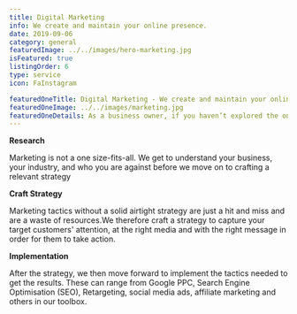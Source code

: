 ```yaml
---
title: Digital Marketing
info: We create and maintain your online presence.
date: 2019-09-06
category: general
featuredImage: ../../images/hero-marketing.jpg
isFeatured: true
listingOrder: 6
type: service
icon: FaInstagram

featuredOneTitle: Digital Marketing - We create and maintain your online presence.
featuredOneImage: ../../images/marketing.jpg
featuredOneDetails: As a business owner, if you haven’t explored the online sphere, you are depriving your product/services to a whole set of potential audiences and viable platforms which is suitable for businesses to flourish. Zeiq comes into the scene right this moment when you decide to take your brand to the next level of digital marketing and social media marketing. A whole new era of possibility opens when you enter the online world.
---
```


**Research**

Marketing is not a one size-fits-all. We get to understand your business, your industry, and who you are against before we move on to crafting a relevant strategy

**Craft Strategy**

Marketing tactics without a solid airtight strategy are just a hit and miss and are a waste of resources.We therefore craft a strategy to capture your target customers' attention, at the right media and with the right message in order for them to take action.

**Implementation**

After the strategy, we then move forward to implement the tactics needed to get the results. These can range from Google PPC, Search Engine Optimisation (SEO), Retargeting, social media ads, affiliate marketing and others in our toolbox.
